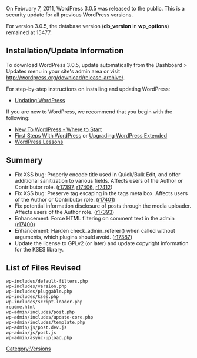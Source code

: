 {{Languages|
{{en|Version 3.0.5}}
{{ja|Version_3.0.5}}
{{ru|Версия 3.0.5}}
{{th|รุ่น_3.0.5}}
}}

On February 7, 2011, WordPress 3.0.5 was released to the public. This is a security update for all previous WordPress versions.

For version 3.0.5, the database version ('''db_version''' in '''wp_options''') remained at 15477.

==Installation/Update Information==
To download WordPress 3.0.5, update automatically from the Dashboard > Updates menu in your site's admin area or visit http://wordpress.org/download/release-archive/.

For step-by-step instructions on installing and updating WordPress:
* [[Updating WordPress]]

If you are new to WordPress, we recommend that you begin with the following:
* [[New To WordPress - Where to Start]]
* [[First Steps With WordPress]] or [[Upgrading WordPress Extended]]
* [[WordPress Lessons]]

== Summary ==
* Fix XSS bug: Properly encode title used in Quick/Bulk Edit, and offer additional sanitization to various fields. Affects users of the Author or Contributor role. ([http://core.trac.wordpress.org/changeset/17397 r17397], [http://core.trac.wordpress.org/changeset/17406 r17406], [http://core.trac.wordpress.org/changeset/17412 r17412])
* Fix XSS bug: Preserve tag escaping in the tags meta box. Affects users of the Author or Contributor role. ([http://core.trac.wordpress.org/changeset/17401 r17401])
* Fix potential information disclosure of posts through the media uploader. Affects users of the Author role. ([http://core.trac.wordpress.org/changeset/17393 r17393])
* Enhancement: Force HTML filtering on comment text in the admin ([http://core.trac.wordpress.org/changeset/17400 r17400])
* Enhancement: Harden check_admin_referer() when called without arguments, which plugins should avoid. ([http://core.trac.wordpress.org/changeset/17387 r17387])
* Update the license to GPLv2 (or later) and update copyright information for the KSES library.

==List of Files Revised==
<pre>
wp-includes/default-filters.php
wp-includes/version.php
wp-includes/pluggable.php
wp-includes/kses.php
wp-includes/script-loader.php
readme.html
wp-admin/includes/post.php
wp-admin/includes/update-core.php
wp-admin/includes/template.php
wp-admin/js/post.dev.js
wp-admin/js/post.js
wp-admin/async-upload.php
</pre>

{{Versions}}

[[Category:Versions]]